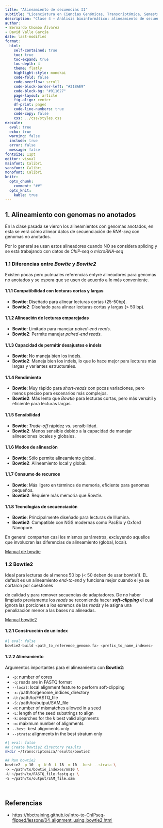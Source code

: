 ---
title: "Alineamiento de secuencias II"
subtitle: "Licenciatura en Ciencias Genómicas, Transcriptómica, Semestre 2025-2"
description: "Clase 4 – Análisis bioinformático: alineamiento de secuencias con genomas no anotados"
author:
- Bernardo Chombo Álvarez
- David Valle García
date: last-modified
format:
  html:
    self-contained: true
    toc: true
    toc-expand: true
    toc-depth: 4
    theme: flatly
    highlight-style: monokai
    code-fold: false
    code-overflow: scroll
    code-block-border-left: "#31BAE9"
    code-block-bg: "#011627"
    page-layout: article
    fig-align: center
    df-print: paged
    code-line-numbers: true
    code-copy: false
    css: ../css/styles.css
execute: 
  eval: true
  echo: true
  warning: false
  include: true
  error: false
  message: false
fontsize: 11pt
editor: visual
mainfont: Calibri
sansfont: Calibri
monofont: Calibri
knitr:
  opts_chunk:
    comment: "##"
  opts_knit:
    kable: true
---

## 1. Alineamiento con genomas no anotados

En la clase pasada se vieron los alineamientos con genomas anotados, en esta se verá cómo alinear datos de secuenciación de *RNA-seq* con genomas no anotados.

Por lo general se usan estos alineadores cuando NO se considera splicing y se está trabajando con datos de *ChIP-seq* o *microRNA-seq*

### 1.1 Diferencias entre *Bowtie* y *Bowtie2*

Existen pocas pero putnuales referencias entyre alineadores para genomas no anotados y se espera que se usen de acuerdo a lo más conveniente.

#### 1.1.1 Compatibilidad con lecturas cortas y largas

-   **Bowtie**: Diseñado para alinear lecturas cortas (25-50bp).
-   **Bowtie2**: Diseñado para alinear lecturas cortas y largas (\> 50 bp).

#### 1.1.2 Alineación de lecturas emparejadas

-   **Bowtie**: Limitado para manejar *paired-end reads*.
-   **Bowtie2**: Permite manejar *paired-end reads*.

#### 1.1.3 Capacidad de permitir desajustes e indels

-   **Bowtie**: No maneja bien los indels.
-   **Bowtie2**: Maneja bien los indels, lo que lo hace mejor para lecturas más largas y variantes estructurales.

#### 1.1.4 Rendimiento

-   **Bowtie**: Muy rápido para *short-reads* con pocas variaciones, pero menos preciso para escenarios más complejos.
-   **Bowtie2**: Más lento que *Bowtie* para lecturas cortas, pero más versátil y eficiente para lecturas largas.

#### 1.1.5 Sensibilidad

-   **Bowtie**: *Trade-off* rápidez vs. sensibilidad.
-   **Bowtie2**: Menos sensible debido a la capacidad de manejar alineaciones locales y globales.

#### 1.1.6 Modos de alineación

-   **Bowtie**: Sólo permite alineamiento global.
-   **Bowtie2**: Alineamiento local y global.

#### 1.1.7 Consumo de recursos

-   **Bowtie**: Más ligero en términos de memoria, eficiente para genomas pequeños.
-   **Bowtie2**: Requiere más memoria que *Bowtie*.

#### 1.1.8 Tecnologías de secuenciación

-   **Bowtie**: Principalmente diseñado para lecturas de Illumina.
-   **Bowtie2**: Compatible con NGS modernas como PacBio y Oxford Nanopore.

En general comparten casi los mismos parámetros, excluyendo aquellos que involucran las diferencias de alineamiento (global, local).

[Manual de bowtie](https://bowtie-bio.sourceforge.net/manual.shtml)

### 1.2 Bowtie2

Ideal para lecturas de al menos 50 bp (\< 50 deben de usar bowtie1). EL default es un alineamiento *end-to-end* y funciona mejor cuando el ya se cortaron por cuestiones

de calidad y para remover secuencias de adaptadores. De no haber limpiado previamente los *reads* se recomienda hacer ***soft-clipping*** el cual ignora las porciones a los exremos de las *reads* y le asigna una penalización menor a las bases no alineadas.

[Manual bowtie2](https://bowtie-bio.sourceforge.net/bowtie2/manual.shtml)

#### 1.2.1 Construcción de un index

```{bash}
#| eval: false
bowtie2-build <path_to_reference_genome.fa> <prefix_to_name_indexes>
```

#### 1.2.2 Alineamiento

Argumentos importantes para el alineamiento con **Bowtie2**:

-   `-p`: number of cores
-   `-q`: reads are in FASTQ format
-   `--local`: local alignment feature to perform soft-clipping
-   `-x`: /path/to/genome_indices_directory
-   `-U`: /path/to/FASTQ_file
-   `-S`: /path/to/output/SAM_file
-   `-N`: number of mismatches allowed in a seed
-   `-L`: length of the seed substrings to align
-   `-k`: searches for the *k* best valid alignments
-   `-m`: maixmum number of alignments
-   `--best`: best alignments only
-   `--strata`: alignments in the best stratum only

```{bash}
#| eval: false
## Create bowtie2 directory results
mkdir ~/transcriptomica/results/bowtie2

## Run bowtie2
bowtie2 -p 10 -q -N 0 -L 18 -m 10 --best --strata \
-x ~/path/to/bowtie_indexes/mm10 \
-U ~/path/to/FASTQ_file.fastq.gz \
-S ~/path/to/output/SAM_file.sam

```

<br>

## Referencias

-   <https://hbctraining.github.io/Intro-to-ChIPseq-flipped/lessons/04_alignment_using_bowtie2.html>
